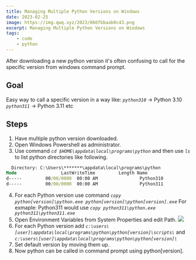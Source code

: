 ```yaml
---
title: Managing Multiple Python Versions on Windows
date: 2023-02-25
image: https://img.qwq.xyz/2023/866fbbaab0c43.png
excerpt: Managing Multiple Python Versions on Windows
tags:
    - code
    - python
---
```



After downloading a new python version it's often confusing to call for the specific version from windows command prompt.

## Goal
Easy way to call a specific version in a way like:
_`python310`_ -> Python 3.10
_`python311`_ -> Python 3.11
etc


## Steps
1. Have multiple python version downloaded.
2. Open Windows Powershell as administrator.
3. Use command _`cd $HOME\appdata\local\programs\python`_ and then use _`ls`_ to list python directories like following.

```cmd
  Directory: C:\Users\*******\appdata\local\programs\python
Mode                 LastWriteTime         Length Name
d-----         00/00/0000  00:00 AM                Python310
d-----         00/00/0000  00:00 AM                Python311
```
4. For each Python version use command _`copy python[version]\python.exe python[version]\python[version].exe`_
For exmaple: Python311 would use _`copy python311\python.exe python311\python311.exe`_
5. Open Environment Variables from System Properties and edit Path.
[![](https://img.qwq.xyz/2023/e58da3fc92f28.png)](https://img.qwq.xyz/2023/e58da3fc92f28.png)
6. For each Python version add _`c:\users\[user]\appdata\local\programs\python\python[version]\scripts\`_ and _`c:\users\[user]\appdata\local\programs\python\python[version]\`_
7. Set default version by moving them up.
8. Now python can be called in command prompt using python[version].
